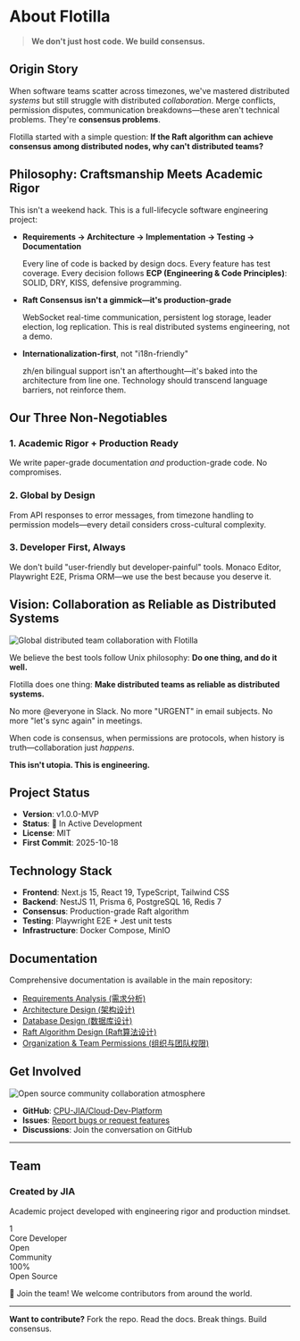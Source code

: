 
# About Flotilla

> **We don't just host code. We build consensus.**

## Origin Story

When software teams scatter across timezones, we've mastered distributed *systems* but still struggle with distributed *collaboration*. Merge conflicts, permission disputes, communication breakdowns—these aren't technical problems. They're **consensus problems**.

Flotilla started with a simple question: **If the Raft algorithm can achieve consensus among distributed nodes, why can't distributed teams?**

## Philosophy: Craftsmanship Meets Academic Rigor

This isn't a weekend hack. This is a full-lifecycle software engineering project:

- **Requirements → Architecture → Implementation → Testing → Documentation**

  Every line of code is backed by design docs. Every feature has test coverage. Every decision follows **ECP (Engineering & Code Principles)**: SOLID, DRY, KISS, defensive programming.

- **Raft Consensus isn't a gimmick—it's production-grade**

  WebSocket real-time communication, persistent log storage, leader election, log replication. This is real distributed systems engineering, not a demo.

- **Internationalization-first**, not "i18n-friendly"

  zh/en bilingual support isn't an afterthought—it's baked into the architecture from line one. Technology should transcend language barriers, not reinforce them.

## Our Three Non-Negotiables

### 1. Academic Rigor + Production Ready

We write paper-grade documentation *and* production-grade code. No compromises.

### 2. Global by Design

From API responses to error messages, from timezone handling to permission models—every detail considers cross-cultural complexity.

### 3. Developer First, Always

We don't build "user-friendly but developer-painful" tools. Monaco Editor, Playwright E2E, Prisma ORM—we use the best because you deserve it.

## Vision: Collaboration as Reliable as Distributed Systems

<div style={{ textAlign: 'center', margin: '3rem 0' }}>
  <Image
    src="/images/全球协作团队.png"
    alt="Global distributed team collaboration with Flotilla"
    width={800}
    height={600}
    style={{ borderRadius: '1rem', boxShadow: '0 4px 6px rgba(0, 0, 0, 0.1)' }}
  />
</div>

We believe the best tools follow Unix philosophy: **Do one thing, and do it well.**

Flotilla does one thing: **Make distributed teams as reliable as distributed systems.**

No more @everyone in Slack.
No more "URGENT" in email subjects.
No more "let's sync again" in meetings.

When code is consensus, when permissions are protocols, when history is truth—collaboration just *happens*.

**This isn't utopia. This is engineering.**

## Project Status

- **Version**: v1.0.0-MVP
- **Status**: 🚧 In Active Development
- **License**: MIT
- **First Commit**: 2025-10-18

## Technology Stack

- **Frontend**: Next.js 15, React 19, TypeScript, Tailwind CSS
- **Backend**: NestJS 11, Prisma 6, PostgreSQL 16, Redis 7
- **Consensus**: Production-grade Raft algorithm
- **Testing**: Playwright E2E + Jest unit tests
- **Infrastructure**: Docker Compose, MinIO

## Documentation

Comprehensive documentation is available in the main repository:

- [Requirements Analysis (需求分析)](https://github.com/CPU-JIA/Cloud-Dev-Platform/blob/main/docs/需求分析文档.md)
- [Architecture Design (架构设计)](https://github.com/CPU-JIA/Cloud-Dev-Platform/blob/main/docs/架构设计文档.md)
- [Database Design (数据库设计)](https://github.com/CPU-JIA/Cloud-Dev-Platform/blob/main/docs/数据库设计文档.md)
- [Raft Algorithm Design (Raft算法设计)](https://github.com/CPU-JIA/Cloud-Dev-Platform/blob/main/docs/分布式共识算法设计方案.md)
- [Organization & Team Permissions (组织与团队权限)](https://github.com/CPU-JIA/Cloud-Dev-Platform/blob/main/docs/组织与团队权限架构设计.md)

## Get Involved

<div style={{ textAlign: 'center', margin: '3rem 0' }}>
  <Image
    src="/images/写作氛围.png"
    alt="Open source community collaboration atmosphere"
    width={800}
    height={800}
    style={{ borderRadius: '1rem', boxShadow: '0 4px 6px rgba(0, 0, 0, 0.1)' }}
  />
</div>

- **GitHub**: [CPU-JIA/Cloud-Dev-Platform](https://github.com/CPU-JIA/Cloud-Dev-Platform)
- **Issues**: [Report bugs or request features](https://github.com/CPU-JIA/Cloud-Dev-Platform/issues)
- **Discussions**: Join the conversation on GitHub

---

## Team

<div style={{
  padding: '2rem',
  backgroundColor: 'var(--nextra-bg)',
  borderRadius: '0.5rem',
  border: '1px solid var(--nextra-border)'
}}>
  <div style={{ marginBottom: '1.5rem' }}>
    <h3 style={{ fontSize: '1.25rem', fontWeight: 600, marginBottom: '0.5rem' }}>Created by JIA</h3>
    <p style={{ fontSize: '0.875rem', color: 'var(--nextra-fg-secondary)' }}>
      Academic project developed with engineering rigor and production mindset.
    </p>
  </div>

  <div style={{
    display: 'grid',
    gridTemplateColumns: 'repeat(auto-fit, minmax(150px, 1fr))',
    gap: '1rem',
    marginTop: '1.5rem',
    paddingTop: '1.5rem',
    borderTop: '1px solid var(--nextra-border)'
  }}>
    <div style={{ textAlign: 'center' }}>
      <div style={{ fontSize: '2rem', fontWeight: 700, color: '#667eea' }}>1</div>
      <div style={{ fontSize: '0.875rem', color: 'var(--nextra-fg-secondary)' }}>Core Developer</div>
    </div>
    <div style={{ textAlign: 'center' }}>
      <div style={{ fontSize: '2rem', fontWeight: 700, color: '#667eea' }}>Open</div>
      <div style={{ fontSize: '0.875rem', color: 'var(--nextra-fg-secondary)' }}>Community</div>
    </div>
    <div style={{ textAlign: 'center' }}>
      <div style={{ fontSize: '2rem', fontWeight: 700, color: '#667eea' }}>100%</div>
      <div style={{ fontSize: '0.875rem', color: 'var(--nextra-fg-secondary)' }}>Open Source</div>
    </div>
  </div>

  <div style={{
    marginTop: '1.5rem',
    padding: '1rem',
    backgroundColor: 'rgba(102, 126, 234, 0.1)',
    borderRadius: '0.5rem',
    textAlign: 'center'
  }}>
    <p style={{ fontSize: '0.875rem', fontWeight: 600 }}>
      🤝 Join the team! We welcome contributors from around the world.
    </p>
  </div>
</div>

---

**Want to contribute?**
Fork the repo. Read the docs. Break things. Build consensus.
